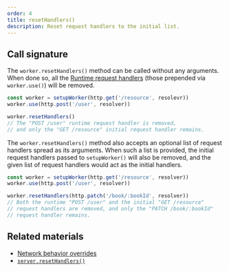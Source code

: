 ```yaml
---
order: 4
title: resetHandlers()
description: Reset request handlers to the initial list.
---
```


## Call signature

The `worker.resetHandlers()` method can be called without any arguments. When done so, all the [Runtime request handlers](/docs/concepts/request-handler#runtime-request-handler) (those prepended via `worker.use()`) will be removed.

```js {4}
const worker = setupWorker(http.get('/resource', resolevr))
worker.use(http.post('/user', resolver))

worker.resetHandlers()
// The "POST /user" runtime request handler is removed,
// and only the "GET /resource" initial request handler remains.
```

The `worker.resetHandlers()` method also accepts an optional list of request handlers spread as its arguments. When such a list is provided, the initial request handlers passed to `setupWorker()` will also be removed, and the given list of request handlers would act as the initial handlers.

```js
const worker = setupWorker(http.get('/resource', resolver))
worker.use(http.post('/user', resolver))

worker.resetHandlers(http.patch('/book/:bookId', resolver))
// Both the runtime "POST /user" and the initial "GET /resource"
// request handlers are removed, and only the "PATCH /book/:bookId"
// request handler remains.
```

## Related materials

- [Network behavior overrides](/docs/best-practices/network-behavior-overrides)
- [`server.resetHandlers()`](/docs/api/setup-server/reset-handlers)
